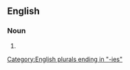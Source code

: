 {{also|perfídies}}

==English==

===Noun===
{{head|en|noun plural form}}

# {{plural of|perfidy|lang=en}}

[[Category:English plurals ending in "-ies"]]